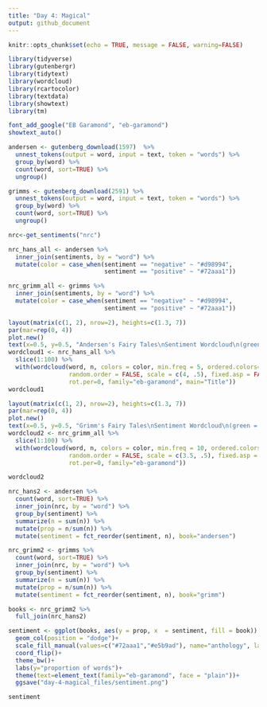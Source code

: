 ```yaml
---
title: "Day 4: Magical"
output: github_document
---
```


```r
knitr::opts_chunk$set(echo = TRUE, message = FALSE, warning=FALSE)
```

```r
library(tidyverse)
library(gutenbergr)
library(tidytext)
library(wordcloud)
library(rcartocolor)
library(textdata)
library(showtext)
library(tm)
```

```r
font_add_google("EB Garamond", "eb-garamond")
showtext_auto()
```

```r
andersen <- gutenberg_download(1597)  %>%
  unnest_tokens(output = word, input = text, token = "words") %>%
  group_by(word) %>%
  count(word, sort=TRUE) %>%
  ungroup()

grimms <- gutenberg_download(2591) %>%
  unnest_tokens(output = word, input = text, token = "words") %>%
  group_by(word) %>%
  count(word, sort=TRUE) %>%
  ungroup()
```


```r
nrc<-get_sentiments("nrc")

nrc_hans_all <- andersen %>%
  inner_join(sentiments, by = "word") %>%
  mutate(color = case_when(sentiment == "negative" ~ "#d98994", 
                           sentiment == "positive" ~ "#72aaa1"))

nrc_grimm_all <- grimms %>%
  inner_join(sentiments, by = "word") %>%
  mutate(color = case_when(sentiment == "negative" ~ "#d98994", 
                           sentiment == "positive" ~ "#72aaa1"))
```


```r
layout(matrix(c(1, 2), nrow=2), heights=c(1.3, 7))
par(mar=rep(0, 4))
plot.new()
text(x=0.5, y=0.5, "Andersen's Fairy Tales\nSentiment Wordcloud\n(green = positive, pink = negative)", family="eb-garamond")
wordcloud1 <- nrc_hans_all %>%
  slice(1:100) %>%
  with(wordcloud(word, n, colors = color, min.freq = 5, ordered.colors=TRUE,
                 random.order = FALSE, scale = c(4, .5), fixed.asp = FALSE, 
                 rot.per=0, family="eb-garamond", main="Title"))
wordcloud1
```


```r
layout(matrix(c(1, 2), nrow=2), heights=c(1.3, 7))
par(mar=rep(0, 4))
plot.new()
text(x=0.5, y=0.5, "Grimm's Fairy Tales\nSentiment Wordcloud\n(green = positive, pink = negative)", family="eb-garamond")
wordcloud2 <- nrc_grimm_all %>%
  slice(1:100) %>%
  with(wordcloud(word, n, colors = color, min.freq = 10, ordered.colors=TRUE,
                 random.order = FALSE, scale = c(3.5, .5), fixed.asp = FALSE, 
                 rot.per=0, family="eb-garamond"))

wordcloud2
```


```r
nrc_hans2 <- andersen %>%
  count(word, sort=TRUE) %>%
  inner_join(nrc, by = "word") %>%
  group_by(sentiment) %>%
  summarize(n = sum(n)) %>%
  mutate(prop = n/sum(n)) %>%
  mutate(sentiment = fct_reorder(sentiment, n), book="andersen")

nrc_grimm2 <- grimms %>%
  count(word, sort=TRUE) %>%
  inner_join(nrc, by = "word") %>%
  group_by(sentiment) %>%
  summarize(n = sum(n)) %>%
  mutate(prop = n/sum(n)) %>%
  mutate(sentiment = fct_reorder(sentiment, n), book="grimm")

books <- nrc_grimm2 %>%
  full_join(nrc_hans2)
```


```r
sentiment <- ggplot(books, aes(y = prop, x  = sentiment, fill = book)) +
  geom_col(position = "dodge")+
  scale_fill_manual(values=c("#72aaa1","#e5b9ad"), name="anthology", labels=c("Anderson's Fairy Tales", "Grimm's Fairy Tales"))+
  coord_flip()+
  theme_bw()+
  labs(y="proportion of words")+
  theme(text=element_text(family="eb-garamond", face = "plain"))+
  ggsave("day-4-magical_files/sentiment.png")

sentiment
```

